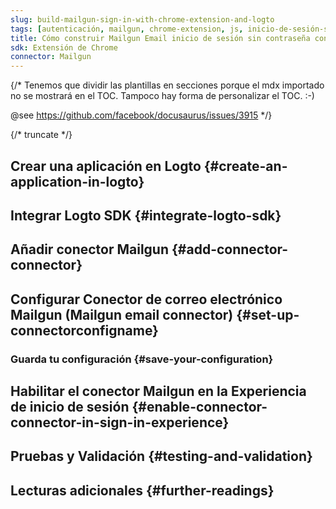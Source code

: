 ```yaml
---
slug: build-mailgun-sign-in-with-chrome-extension-and-logto
tags: [autenticación, mailgun, chrome-extension, js, inicio-de-sesión-sin-contraseña, inicio-de-sesión, login]
title: Cómo construir Mailgun Email inicio de sesión sin contraseña con Extensión de Chrome
sdk: Extensión de Chrome
connector: Mailgun
---
```


{/*
  Tenemos que dividir las plantillas en secciones porque el mdx importado no se mostrará en el TOC.
  Tampoco hay forma de personalizar el TOC. :-)

  @see https://github.com/facebook/docusaurus/issues/3915
*/}



{/* truncate */}

<Intro connector={connector} sdk="Extensión de Chrome" link="https://developer.chrome.com/docs/extensions" />

## Crear una aplicación en Logto \{#create-an-application-in-logto}

<CreateApplication type="Aplicación de una sola página" framework="Extensión de Chrome" />

## Integrar Logto SDK \{#integrate-logto-sdk}

<IntegrateSdk />

## Añadir conector Mailgun \{#add-connector-connector}

<AddPasswordlessConnector
  connector={connector}
  connectorType="Email"
  passwordlessSignUpIdentifier="Dirección de correo electrónico (Email address)"
/>

## Configurar Conector de correo electrónico Mailgun (Mailgun email connector) \{#set-up-connectorconfigname}

<ConnectorGuide />

### Guarda tu configuración \{#save-your-configuration}

<SaveYourConfiguration connector={connector} />

## Habilitar el conector Mailgun en la Experiencia de inicio de sesión \{#enable-connector-connector-in-sign-in-experience}

<EnablePasswordlessConnector
  connectorType="Email"
  passwordlessSignUpIdentifier="Dirección de correo electrónico (Email address)"
/>

## Pruebas y Validación \{#testing-and-validation}

<TestingAndValidation connector={connector} sdk="Extensión de Chrome" />

## Lecturas adicionales \{#further-readings}

<FurtherReadings />
